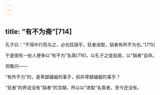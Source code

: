```yaml
---
---
---
```

title: “有不为斋”[714]
---




孔子曰：“不得中行而与之，必也狂狷乎，狂者进取，狷者有所不为也。”[715]

于是很有一些人便争以“有不为”名斋[716]，以孔子之徒自居，以“狷者”自命。

但敢问——

“有所不为”的，是卑鄙龌龊的事乎，抑非卑鄙龌龊的事乎？

“狂者”的界说没有“狷者”的含糊，所以以“进取”名斋者，至今还没有。